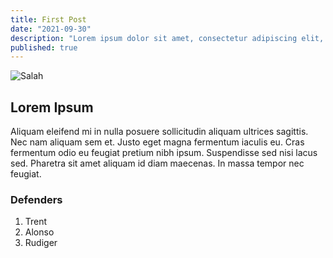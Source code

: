 ```yaml
---
title: First Post
date: "2021-09-30"
description: "Lorem ipsum dolor sit amet, consectetur adipiscing elit, sed do eiusmod tempor incididunt ut labore et dolore magna aliqua. Placerat in egestas erat imperdiet sed euismod nisi. Tellus id interdum velit laoreet id donec. "
published: true
---
```


![Salah](./salah.jpeg)
## Lorem Ipsum

Aliquam eleifend mi in nulla posuere sollicitudin aliquam ultrices sagittis. Nec nam aliquam sem et. Justo eget magna fermentum iaculis eu. Cras fermentum odio eu feugiat pretium nibh ipsum. Suspendisse sed nisi lacus sed. Pharetra sit amet aliquam id diam maecenas. In massa tempor nec feugiat.


### Defenders
1. Trent
2. Alonso
3. Rudiger
